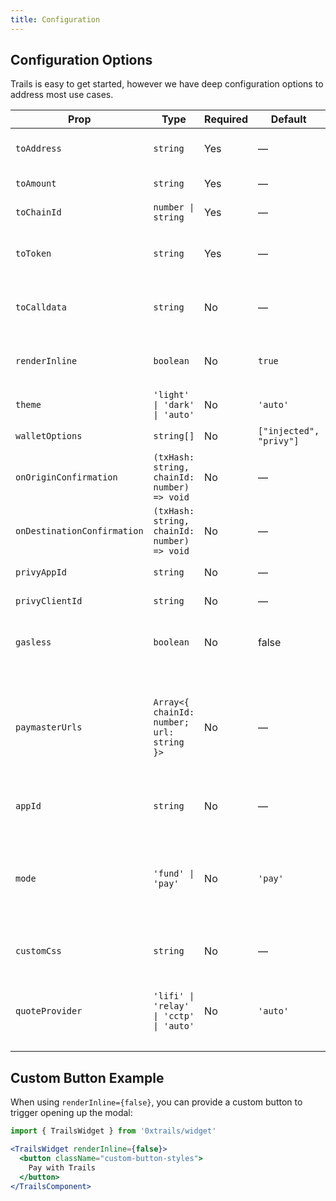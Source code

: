 ```yaml
---
title: Configuration
---
```


## Configuration Options

Trails is easy to get started, however we have deep configuration options to address most use cases.

| Prop                        | Type                                                      | Required | Default   | Description                                                                                                   |
|-----------------------------|-----------------------------------------------------------|----------|-----------|---------------------------------------------------------------------------------------------------------------|
| `toAddress`                 | `string`                                                  | Yes       | —         | Prefill the recipient/destination address. |
| `toAmount`                  | `string`                                                  | Yes       | —         | Prefill the amount to send (e.g., "0.1"). |
| `toChainId`                 | `number \| string`                                        | Yes       | —         | Prefill the destination chain ID. |
| `toToken`                   | `string`                                                  | Yes       | —         | Prefill the destination token contract address (e.g., `0x...`). |
| `toCalldata`                | `string`                                                  | No       | —         | Optional calldata for contract interactions at the destination chain. |
| `renderInline`              | `boolean`                                                 | No       | `true`    | `true` renders inline; `false` renders a button that opens the modal. |
| `theme`                     | `'light' \| 'dark' \| 'auto'`                               | No       | `'auto'`  | Color theme; `auto` follows system. |
| `walletOptions`             | `string[]`                                                | No       | `["injected", "privy"]` | Wallet providers to offer. |
| `onOriginConfirmation`      | `(txHash: string, chainId: number) => void`               | No       | —         | Called when the origin transaction confirms. |
| `onDestinationConfirmation` | `(txHash: string, chainId: number) => void`               | No       | —         | Called when the destination transaction confirms. |
| `privyAppId`                | `string`                                                  | No       | —         | Privy App ID (if using Privy). |
| `privyClientId`             | `string`                                                  | No       | —         | Privy Client ID (if using Privy). |
| `gasless`                   | `boolean`                                                 | No       | false         | Enables gasless flow when a paymaster is configured. |
| `paymasterUrls`             | `Array<{ chainId: number; url: string }>`                 | No       | —         | Configure per-chain paymaster endpoints for gasless. Simply pass in the paymaster URLs for a 4337-compatible bundler.  Requires `gasless`. |
| `appId`                     | `string`                                                  | No      | —         | Your appId key. Generate one on the [Sequence Builder](https://sequence.build/). |
| `mode`                      | `'fund' \| 'pay'`                                | No       | `'pay'`         | The operation mode: `'fund'` for deposit actions (into chains, vaults, LPs, etc.), `'pay'` for payment use cases (swaps, NFT purchases, etc.). |
| `customCss`                 | `string`                                                  | No       | —         | Custom CSS styles to apply to the component. |
| `quoteProvider`             | `'lifi' \| 'relay' \| 'cctp' \| 'auto'`                  | No       | `'auto'`  | The quote provider to use for price quotes. `'auto'` selects the best provider automatically. |

## Custom Button Example

When using `renderInline={false}`, you can provide a custom button to trigger opening up the modal:

```jsx
import { TrailsWidget } from '0xtrails/widget'

<TrailsWidget renderInline={false}>
  <button className="custom-button-styles">
    Pay with Trails
  </button>
</TrailsComponent>
```
